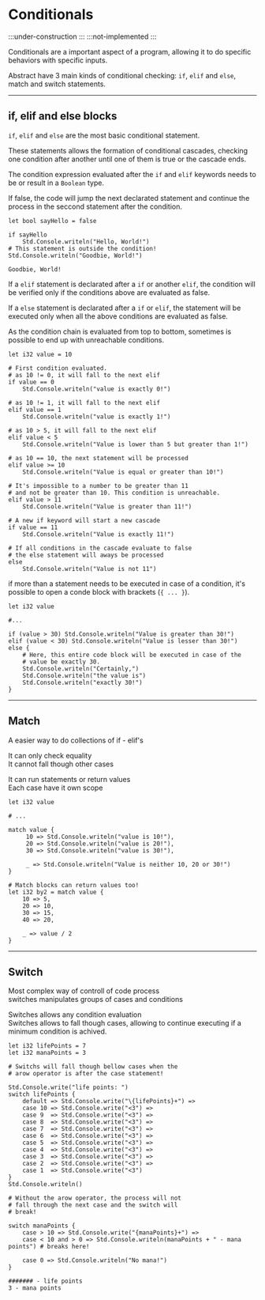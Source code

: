 # Conditionals

:::under-construction
:::
:::not-implemented
:::

Conditionals are a important aspect of a program, allowing it to do specific behaviors with specific inputs.

Abstract have 3 main kinds of conditional checking: `if`, `elif` and `else`, match and
switch statements.

---
## if, elif and else blocks

`if`, `elif` and `else` are the most basic conditional statement.

These statements allows the formation of conditional cascades, checking one
condition after another until one of them is true or the cascade ends.

The condition expression evaluated after the `if` and `elif` keywords needs to be or result in
a `Boolean` type.

If false, the code will jump the next declarated statement and continue the process in the seccond statement
after the condition.

```abs
let bool sayHello = false

if sayHello
	Std.Console.writeln("Hello, World!")
# This statement is outside the condition!
Std.Console.writeln("Goodbie, World!")
```
```text title="Console Output"
Goodbie, World!
```

If a `elif` statement is declarated after a `if` or another `elif`, the condition
will be verified only if the conditions above are evaluated as false.

If a `else` statement is declarated after a `if` or `elif`, the statement will be
executed only when all the above conditions are evaluated as false.

As the condition chain is evaluated from top to bottom, sometimes is possible to
end up with unreachable conditions.

```abs
let i32 value = 10

# First condition evaluated.
# as 10 != 0, it will fall to the next elif
if value == 0
	Std.Console.writeln("value is exactly 0!")

# as 10 != 1, it will fall to the next elif
elif value == 1
	Std.Console.writeln("value is exactly 1!")

# as 10 > 5, it will fall to the next elif
elif value < 5
	Std.Console.writeln("Value is lower than 5 but greater than 1!")

# as 10 == 10, the next statement will be processed
elif value >= 10
	Std.Console.writeln("Value is equal or greater than 10!")

# It's impossible to a number to be greater than 11
# and not be greater than 10. This condition is unreachable.
elif value > 11
	Std.Console.writeln("Value is greater than 11!")

# A new if keyword will start a new cascade
if value == 11
	Std.Console.writeln("Value is exactly 11!")

# If all conditions in the cascade evaluate to false
# the else statement will aways be processed
else
	Std.Console.writeln("Value is not 11")

```

if more than a statement needs to be executed in case of a condition, it's possible to
open a conde block with brackets (`{ ... }`).

```abs
let i32 value

#...

if (value > 30) Std.Console.writeln("Value is greater than 30!")
elif (value < 30) Std.Console.writeln("Value is lesser than 30!")
else {
	# Here, this entire code block will be executed in case of the
	# value be exactly 30.
	Std.Console.writeln("Certainly,")
	Std.Console.writeln("the value is")
	Std.Console.writeln("exactly 30!")
}

```

---
## Match

A easier way to do collections of if - elif's

It can only check equality \
It cannot fall though other cases

It can run statements or return values \
Each case have it own scope

```abs
let i32 value

# ...

match value {
	 10 => Std.Console.writeln("value is 10!"),
	 20 => Std.Console.writeln("value is 20!"),
	 30 => Std.Console.writeln("value is 30!"),

	 _ => Std.Console.writeln("Value is neither 10, 20 or 30!")
}

# Match blocks can return values too!
let i32 by2 = match value {
	10 => 5,
	20 => 10,
	30 => 15,
	40 => 20,

	_ => value / 2
}

```

---
## Switch

Most complex way of controll of code process \
switches manipulates groups of cases and conditions

Switches allows any condition evaluation \
Switches allows to fall though cases, allowing to
continue executing if a minimum condition is achived.

```abs
let i32 lifePoints = 7
let i32 manaPoints = 3

# Switchs will fall though bellow cases when the
# arow operator is after the case statement!

Std.Console.write("life points: ")
switch lifePoints {
	default => Std.Console.write("\{lifePoints}+") =>
	case 10 => Std.Console.write("<3") =>
	case 9  => Std.Console.write("<3") =>
	case 8  => Std.Console.write("<3") =>
	case 7  => Std.Console.write("<3") =>
	case 6  => Std.Console.write("<3") =>
	case 5  => Std.Console.write("<3") =>
	case 4  => Std.Console.write("<3") =>
	case 3  => Std.Console.write("<3") =>
	case 2  => Std.Console.write("<3") =>
	case 1  => Std.Console.write("<3")
}
Std.Console.writeln()

# Without the arow operator, the process will not
# fall through the next case and the switch will
# break!

switch manaPoints {
	case > 10 => Std.Console.write("{manaPoints}+") =>
	case < 10 and > 0 => Std.Console.writeln(manaPoints + " - mana points") # breaks here!

	case 0 => Std.Console.writeln("No mana!")
}

```

```text title="Console Output"
####### - life points
3 - mana points
```
